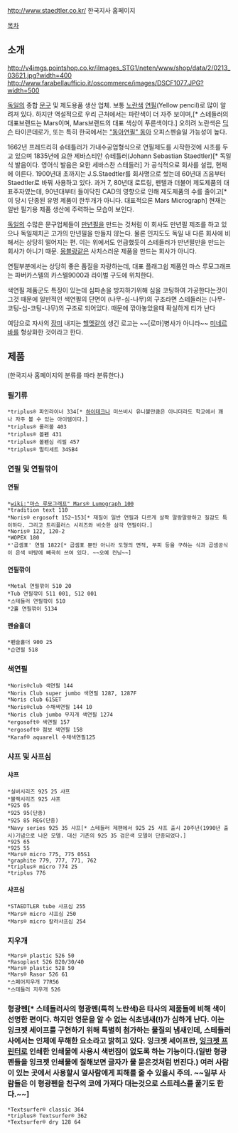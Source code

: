 [[http://www.staedtler.co.kr/]] 한국지사 홈페이지

[[목차]]
== 소개 ==
http://v4imgs.pointshop.co.kr/iImages_STG1/neten/www/shop/data/2/0213_03621.jpg?width=400
http://www.farabellaufficio.it/oscommerce/images/DSCF1077.JPG?width=500

[[독일]]의 종합 [[문구]] 및 제도용품 생산 업체. 보통 [[노란색]] [[연필]](Yellow pencil)로 많이 알려져 있다. 하지만 역설적으로 우리 근처에서는 파란색이 더 자주 보이며,[* 스테들러의 대표브랜드는 Mars이며, Mars브랜드의 대표 색상이 푸른색이다.] 오히려 노란색은 [[딕슨]] 타이콘데로가, 또는 특히 한국에서는 [["동아연필" 동아]] 오피스펜슬일 가능성이 높다.

1662년 프레드리히 슈테틀러가 가내수공업형식으로 연필제도를 시작한것에 시초를 두고 있으며 1835년에 요한 제바스티안 슈테틀러(Johann Sebastian Staedtler)[* 독일식 발음이다. 영어식 발음은 요한 세바스찬 스테들러] 가 공식적으로 회사를 설립, 현재에 이른다. 1900년대 초까지는 J.S.Staedtler를 회사명으로 썼는데 60년대 즈음부터 Staedtler로 바꿔 사용하고 있다. 과거 7, 80년대 로트링, 펜텔과 더불어 제도제품의 대표주자였는데, 90년대부터 들이닥친 CAD의 영향으로 인해 제도제품의 수를 줄이고[* 이 당시 단종된 유명 제품이 한두개가 아니다. 대표적으론 Mars Micrograph] 현재는 일반 필기용 제품 생산에 주력하는 모습이 보인다.

[[독일]]의 수많은 문구업체들이 [[만년필]]을 만드는 것처럼 이 회사도 만년필 제조를 하고 있으나 독일제치곤 고가의 만년필을 만들지 않는다. 물론 인지도도 독일 내 다른 회사에 비해서는 상당히 떨어지는 편. 이는 위에서도 언급했듯이 스테들러가 만년필만을 만드는 회사가 아니기 때문. [[몽블랑]]같은 사치스러운 제품을 만드는 회사가 아니다.

연필부분에서는 상당히 좋은 품질을 자랑하는데, 대표 플래그쉽 제품인 마스 루모그래프는 파버카스텔의 카스텔9000과 라이벌 구도에 위치한다.

색연필 제품군도 특징이 있는데 심파손을 방지하기위해 심을 코팅하여 가공한다는것이 그것
때문에 일반적인 색연필의 단면이 (나무-심-나무)의 구조라면 스테들러는 (나무-코팅-심-코팅-나무)의 구조로 되어있다. 때문에 깎아놓았을때 확실하게 티가 난다

여담으로 자사의 [[장미]] 내지는 [[헬멧]]같이 생긴 로고는 ~~[로마]병사가 아니라~~ [[미네르바]]를 형상화한 것이라고 한다.

== 제품 ==
(한국지사 홈페이지의 분류를 따라 분류한다.)
=== 필기류 ===
 *triplus® 파인라이너 334[* [[하이테크]]나 미쓰비시 유니볼만큼은 아니더라도 학교에서 꽤나 자주 볼 수 있는 아이템이다.]
 *triplus® 롤러볼 403
 *triplus® 볼펜 431
 *triplus® 볼펜심 리필 457
 *triplus® 멀티세트 34SB4

=== 연필 및 연필깎이 ===
==== 연필 ====
 *[[wiki:"마스 루모그래프" Mars® Lumograph 100]]
 *tradition text 110
 *Noris® ergosoft 152~153[* 재질이 일반 연필과 다르게 살짝 말랑말랑하고 질감도 특이하다. 그리고 트리플러스 시리즈와 비슷한 삼각 연필이다.]
 *Noris® 122, 120-2
 *WOPEX 180
 *'곱셈표' 연필 1822[* 곱셈표 뿐만 아니라 도형의 면적, 부피 등을 구하는 식과 곱셈공식이 은색 바탕에 빼곡히 쓰여 있다. ~~오예 컨닝~~]

==== 연필깎이 ====
 *Metal 연필깎이 510 20
 *Tub 연필깎이 511 001, 512 001
 *스테들러 연필깎이 510
 *2홀 연필깎이 5134

==== 펜슬홀더 ====
 *펜슬홀더 900 25
 *슨연필 518
=== 색연필 ===
 *Noris®club 색연필 144
 *Noris Club super jumbo 색연필 1287, 1287F
 *Noris club 61SET
 *Noris®club 수채색연필 144 10
 *Noris club jumbo 무지개 색연필 1274
 *ergosoft® 색연필 157
 *ergosoft® 점보 색연필 158
 *Karaf® aquarell 수채색연필125	

=== 샤프 및 사프심 ===
==== 샤프 ====
 *실버시리즈 925 25 샤프
 *블랙시리즈 925 샤프
 *925 05
 *925 95(단종)
 *925 85 REG(단종)
 *Navy series 925 35 샤프[* 스테들러 제팬에서 925 25 샤프 출시 20주년(1990년 출시)기념으로 나온 모델. 대신 기존의 925 35 검은색 모델이 단종되었다.]
 *925 65
 *925 55
 *Mars® micro 775, 775 05S1
 *graphite 779, 777, 771, 762
 *triplus® micro 774 25
 *triplus 776

==== 샤프심 ====
 *STAEDTLER tube 샤프심 255
 *Mars® micro 샤프심 250
 *Mars® micro 칼라샤프심 254

=== 지우개 ===
 *Mars® plastic 526 50
 *Rasoplast 526 B20/30/40
 *Mars® plastic 528 50
 *Mars® Rasor 526 61
 *스페어지우개 77R56
 *스테들러 지우개 526

=== 형광펜[* 스테들러사의 형광펜(특히 노란색)은 타사의 제품들에 비해 색이 선명한 편이다. 하지만 영문을 알 수 없는 식초냄새(!)가 심하게 난다. 이는 잉크젯 세이프를 구현하기 위해 특별히 첨가하는 물질의 냄새인데, 스테들러사에서는 인체에 무해한 요소라고 밝히고 있다. 잉크젯 세이프란, [[잉크젯 프린터]]로 인쇄한 인쇄물에 사용시 색번짐이 없도록 하는 기능이다.(일반 형광펜들을 잉크젯 인쇄물에 칠해보면 글자가 물 묻은것처럼 번진다.) 여러 사람이 있는 곳에서 사용할시 옆사람에게 피해를 줄 수 있을시 주의. ~~일부 사람들은 이 형광펜을 친구의 코에 가져다 대는것으로 스트레스를 풀기도 한다.~~] ===
 *Textsurfer® classic 364
 *triplus® Textsurfer® 362
 *Textsurfer® dry 128 64

